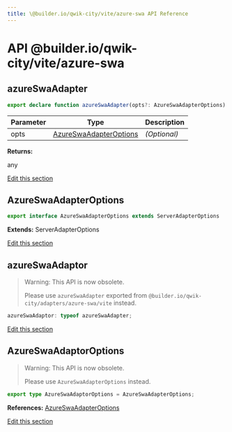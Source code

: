 ```yaml
---
title: \@builder.io/qwik-city/vite/azure-swa API Reference
---
```


# **API** @builder.io/qwik-city/vite/azure-swa

<h2 id="azureswaadapter" data-kind="function" data-kind-label="F"><a aria-hidden="true" tabindex="-1" href="#azureswaadapter"><span class="icon icon-link"></span></a>azureSwaAdapter </h2>

```typescript
export declare function azureSwaAdapter(opts?: AzureSwaAdapterOptions): any;
```

| Parameter | Type                                              | Description  |
| --------- | ------------------------------------------------- | ------------ |
| opts      | [AzureSwaAdapterOptions](#azureswaadapteroptions) | _(Optional)_ |

**Returns:**

any

<p class="api-edit"><a href="https://github.com/BuilderIO/qwik/tree/main/packages/qwik-city/adapters/azure-swa/vite/index.ts" target="_blanks">Edit this section</a></p>

<h2 id="azureswaadapteroptions" data-kind="interface" data-kind-label="I"><a aria-hidden="true" tabindex="-1" href="#azureswaadapteroptions"><span class="icon icon-link"></span></a>AzureSwaAdapterOptions </h2>

```typescript
export interface AzureSwaAdapterOptions extends ServerAdapterOptions
```

**Extends:** ServerAdapterOptions

<p class="api-edit"><a href="https://github.com/BuilderIO/qwik/tree/main/packages/qwik-city/adapters/azure-swa/vite/index.ts" target="_blanks">Edit this section</a></p>

<h2 id="azureswaadaptor" data-kind="variable" data-kind-label="V"><a aria-hidden="true" tabindex="-1" href="#azureswaadaptor"><span class="icon icon-link"></span></a>azureSwaAdaptor </h2>

> Warning: This API is now obsolete.
>
> Please use `azureSwaAdapter` exported from `@builder.io/qwik-city/adapters/azure-swa/vite` instead.

```typescript
azureSwaAdaptor: typeof azureSwaAdapter;
```

<p class="api-edit"><a href="https://github.com/BuilderIO/qwik/tree/main/packages/qwik-city/adapters/azure-swa/vite/index.ts" target="_blanks">Edit this section</a></p>

<h2 id="azureswaadaptoroptions" data-kind="type-alias" data-kind-label="T"><a aria-hidden="true" tabindex="-1" href="#azureswaadaptoroptions"><span class="icon icon-link"></span></a>AzureSwaAdaptorOptions </h2>

> Warning: This API is now obsolete.
>
> Please use `AzureSwaAdapterOptions` instead.

```typescript
export type AzureSwaAdaptorOptions = AzureSwaAdapterOptions;
```

**References:** [AzureSwaAdapterOptions](#azureswaadapteroptions)

<p class="api-edit"><a href="https://github.com/BuilderIO/qwik/tree/main/packages/qwik-city/adapters/azure-swa/vite/index.ts" target="_blanks">Edit this section</a></p>
